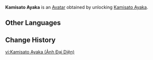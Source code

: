 {{About|the Avatar|the playable character|Kamisato Ayaka}}
{{Avatar Infobox
|title    = Kamisato Ayaka
|id       = 3400
|image    = Kamisato Ayaka Avatar.png
|type     = Character
|features = Kamisato Ayaka
|obtain   = Unlock [[Kamisato Ayaka]]
}}
'''Kamisato Ayaka''' is an [[Avatar]] obtained by unlocking [[Kamisato Ayaka]].

==Other Languages==
{{Other Languages|Kamisato Ayaka}}

==Change History==
{{Change History|2.0}}

[[vi:Kamisato Ayaka (Ảnh Đại Diện)]]